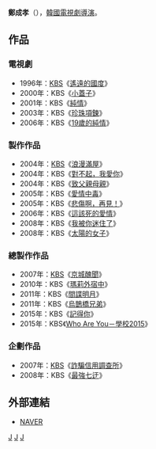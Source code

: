 {{藝人
| 姓名     = 鄭成孝
| 類型     = 導演
| 圖片     = 
| 圖片尺寸 = 
| 圖片簡介 = 
| 原名     = 
| 外文名   = 정성효
| 外文     = ko
| 羅馬拼音 = Jung Sung Hyo
| 英文名   = 
| 綽號     = 
| 其他藝名 = 
| 國籍     = {{ROK}}
| 民族     = 
| 籍貫     = 
| 出生日期 = 
| 出生地點 = 
| 職業     = [[導演|導演]]
| 語言     = [[韓語|韓語]]
| 教育程度 = 
| 出身地   = 
| 出道作   = 
| 出道日期 = 1995年
| 代表作   = 
| 活躍年代 = 
| 經紀公司 = [[韓國放送公社|KBS]]
}}

'''鄭成孝'''（{{lang-ko|'''정성효'''}}），[[韓國|韓國]][[電視劇|電視劇]][[導演|導演]]。
== 作品 ==
=== 電視劇 ===
*1996年：[[韓國放送公社|KBS]]《[[遙遠的國度|遙遠的國度]]》
*2000年：KBS《[[小蓋子|小蓋子]]》
*2001年：KBS《[[純情|純情]]》
*2003年：KBS《[[珍珠項鍊_(韓劇)|珍珠項鍊]]》
*2006年：KBS《[[19歲的純情|19歲的純情]]》
===製作作品 ===
*2004年：[[韓國放送公社|KBS]]《[[浪漫滿屋|浪漫滿屋]]》
*2004年：KBS《[[對不起，我愛你_(電視劇)|對不起，我愛你]]》
*2004年：KBS《[[致父親母親|致父親母親]]》
*2005年：KBS《[[愛情中毒|愛情中毒]]》
*2005年：KBS《[[悲傷啊，再見！|悲傷啊，再見！]]》
*2006年：KBS《[[這該死的愛情|這該死的愛情]]》
*2008年：KBS《[[我被你迷住了|我被你迷住了]]》
*2008年：KBS《[[太陽的女子|太陽的女子]]》
===總製作作品 ===
*2007年：[[韓國放送公社|KBS]]《[[京城醜聞|京城醜聞]]》
*2010年：KBS《[[瑪莉外宿中|瑪莉外宿中]]》
*2011年：KBS《[[間諜明月|間諜明月]]》
*2011年：KBS《[[烏鵲橋兄弟|烏鵲橋兄弟]]》
*2015年：KBS《[[記得你|記得你]]》
*2015年：KBS《[[Who_Are_You－學校2015|Who Are You－學校2015]]》
===企劃作品 ===
*2007年：[[韓國放送公社|KBS]]《[[詐騙信用調查所|詐騙信用調查所]]》
*2008年：KBS《[[最強七迂|最強七迂]]》

== 外部連結 ==
*[http://people.search.naver.com/search.naver?where=nexearch&sm=tab_ppn&query=%EC%A0%95%EC%84%B1%ED%9A%A8&os=104692&ie=utf8&key=PeopleService NAVER] {{Wayback|url=http://people.search.naver.com/search.naver?where=nexearch&sm=tab_ppn&query=%EC%A0%95%EC%84%B1%ED%9A%A8&os=104692&ie=utf8&key=PeopleService |date=20160304130925 }}{{ko}}

[[Category:韓國導演|J]]
[[Category:韓國電視劇導演|J]]
[[Category:鄭姓|J]]